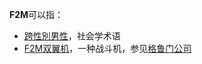 '''F2M'''可以指：
*[[跨性別男性|跨性別男性]]，社会学术语
*[[F2M双翼机|F2M双翼机]]，一种战斗机，参见[[格鲁门公司|格鲁门公司]]

{{Disambig|cat=字母数字组合消歧义}}